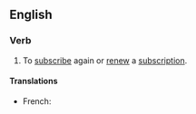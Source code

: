 ==English==

===Verb===
{{en-verb|resubscrib|es}}

# To [[subscribe]] again or [[renew]] a [[subscription]].

====Translations====
{{trans-top|subscribing again or renewing a subscription}}
* French: {{t+|fr|réabonner}}
{{trans-mid}}
{{trans-bottom}}
